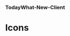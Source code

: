 
### TodayWhat-New-Client

# Icons

<div
  style={{
    border: '0.2rem dashed #9747FF',
    borderRadius: '0.5rem',
    padding: '1rem',
    display: 'flex',
    justifyContent: 'space-around',
    alignItems: 'center',
  }}
>
  <School />
  <Allergies />
  <Feedback />
  <Modify />
  <Rice />
  <Clock />
  <Calendar />
  <TrashCan />
  <Book />
  <Down />
  <Up />
  <RightArrow />
  <DownArrow />
  <XmarkCircle />
  <Document />
  <Github />
  <Setting />
  <User />
  <Notice />
</div>
